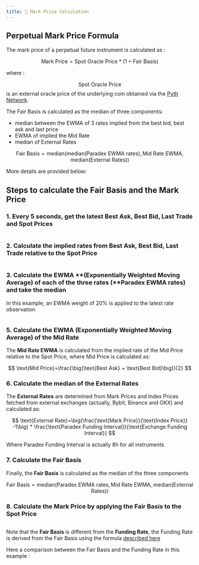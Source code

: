 ```yaml
---
title: 💱 Mark Price Calculation
---
```

## **Perpetual Mark Price Formula**

The mark price of a perpetual future instrument is calculated as :

$$
\text{Mark Price}=\text{Spot Oracle Price}*(1+\text{Fair Basis})
$$

where :

$$\text{Spot Oracle Price}$$ is an external oracle price of the underlying coin obtained via the [Pyth Network](https://pyth.network/price-feeds).

The Fair Basis is calculated as the median of three components:

* median between the EWMA of 3 rates implied from the best bid, best ask and last price
* EWMA of implied the Mid Rate
* median of External Rates

$$
\text{Fair Basis}=\text{median}\big(\text{median(Paradex EWMA rates)}, \text{Mid Rate EWMA, median(External Rates)})
$$

More details are provided below:

## **Steps to calculate the Fair Basis and the Mark Price**

### 1. Every 5 seconds, get the latest Best Ask, Best Bid, Last Trade and Spot Prices

<Frame caption="Example with SOL-USD-PERP best bid, best ask, last trade price and spot price">
<img src="../../assets/Screenshot 2024-07-04 at 11.24.42.png" alt=""/>
</Frame>

### 2. Calculate the implied rates from Best Ask, Best Bid, Last Trade relative to the Spot Price

<Frame caption="Rates implied from SOL-USD-PERP best bid, best ask and last trade price relative to the spot price">
<img src="../../assets/Screenshot 2024-07-04 at 11.24.53.png" alt=""/>
</Frame>

### 3. Calculate the EWMA **(Exponentially Weighted Moving Average) of each of the three rates (**Paradex EWMA rates) **and take the median**

In this example, an EWMA weight of 20% is applied to the latest rate observation

<Frame caption="EWMA of SOL-USD-PERP rates implied from best bid, best ask and last trade price relative to the spot price">
<img src="../../assets/Screenshot 2024-07-04 at 11.25.00.png" alt=""/>
</Frame>

### 5. Calculate the EWMA **(Exponentially Weighted Moving Average) of the Mid Rate**

The **Mid Rate EWMA** is calculated from the implied rate of the Mid Price relative to the Spot Price, where Mid Price is calculated as:

$$
\text{Mid Price}=\frac{\big(\text{Best Ask} + \text{Best Bid}\big)}{2}
$$

### 6. Calculate the median of the External Rates

The **External Rates** are determined from Mark Prices and Index Prices fetched from external exchanges (actually, Bybit, Binance and OKX) and calculated as:

$$
\text{External Rate}=\big(\frac{\text{Mark Price}}{\text{Index Price}} -1\big) * \frac{\text{Paradex Funding Interval}}{\text{Exchange Funding Interval}}
$$

Where Paradex Funding Interval is actually 8h for all instruments

### 7. Calculate the Fair Basis

Finally, the **Fair Basis** is calculated as the median of the three components

$$
\text{Fair Basis}=\text{median}\big(\text{Paradex EWMA rates}, \text{Mid Rate EWMA, median(External Rates)})
$$

### 8. Calculate the Mark Price by applying the Fair Basis to the Spot Price

<Frame caption="SOL-USD-PERP mark price compared to the underlying spot price">
<img src="../../assets/Screenshot 2024-07-04 at 11.27.53.png" alt=""/>
</Frame>

Note that the **Fair Basis** is different from the **Funding Rate**, the Funding Rate is derived from the Fair Basis using the formula [described here](funding-mechanism#funding-rate)

Here a comparison between the Fair Basis and the Funding Rate in this example :

<Frame caption="SOL-USD-PERP fair basis and funding rate">
<img src="../../assets/Screenshot 2024-07-04 at 11.36.04.png" alt=""/>
</Frame>
